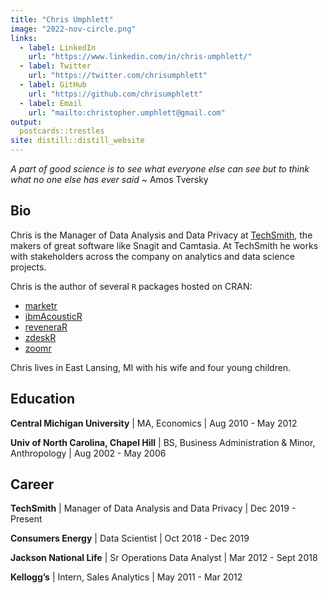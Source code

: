 ```yaml
---
title: "Chris Umphlett"
image: "2022-nov-circle.png"
links:
  - label: LinkedIn
    url: "https://www.linkedin.com/in/chris-umphlett/"
  - label: Twitter
    url: "https://twitter.com/chrisumphlett"
  - label: GitHub
    url: "https://github.com/chrisumphlett"
  - label: Email
    url: "mailto:christopher.umphlett@gmail.com"
output:
  postcards::trestles
site: distill::distill_website
---
```



*A part of good science is to see what everyone else can see but to think what no one else has ever said* ~ Amos Tversky

## Bio

Chris is the Manager of Data Analysis and Data Privacy at [TechSmith](https://www.techsmith.com), the makers of great software like Snagit and Camtasia. At TechSmith he works with stakeholders across the company on analytics and data science projects.

Chris is the author of several `R` packages hosted on CRAN:

* [marketr](https://cran.r-project.org/web/packages/marketr/index.html)
* [ibmAcousticR](https://cran.r-project.org/web/packages/ibmAcousticR/index.html)
* [reveneraR](https://cran.r-project.org/web/packages/reveneraR/index.html)
* [zdeskR](https://cran.r-project.org/web/packages/zdeskR/index.html)
* [zoomr](https://github.com/chrisumphlett/zoomr)

Chris lives in East Lansing, MI with his wife and four young children. 


## Education

**Central Michigan University** | MA, Economics | Aug 2010 - May 2012

**Univ of North Carolina, Chapel Hill** | BS, Business Administration & Minor, Anthropology | Aug 2002 - May 2006

## Career

**TechSmith** | Manager of Data Analysis and Data Privacy | Dec 2019 - Present

**Consumers Energy** | Data Scientist | Oct 2018 - Dec 2019

**Jackson National Life** | Sr Operations Data Analyst | Mar 2012 - Sept 2018

**Kellogg's** | Intern, Sales Analytics | May 2011 - Mar 2012